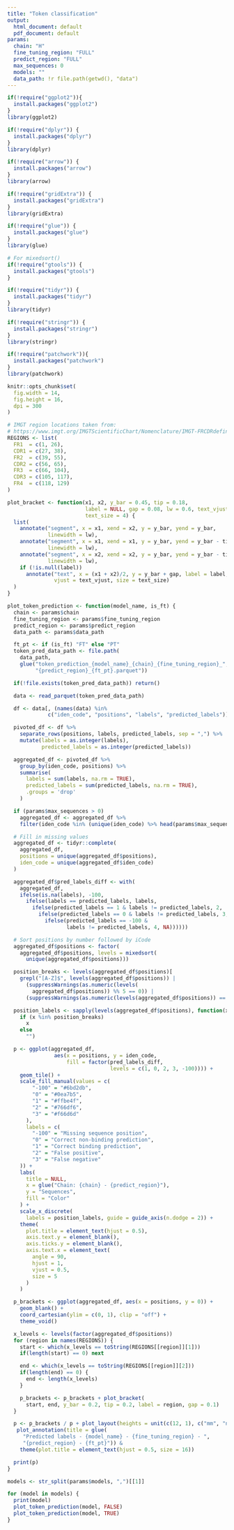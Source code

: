 ```yaml
---
title: "Token classification"
output:
  html_document: default
  pdf_document: default
params:
  chain: "H"
  fine_tuning_region: "FULL"
  predict_region: "FULL"
  max_sequences: 0
  models: ""
  data_path: !r file.path(getwd(), "data")
---
```

```r
if(!require("ggplot2")){
  install.packages("ggplot2")
}
library(ggplot2)

if(!require("dplyr")) {
  install.packages("dplyr")
}
library(dplyr)

if(!require("arrow")) {
  install.packages("arrow")
}
library(arrow)

if(!require("gridExtra")) {
  install.packages("gridExtra")
}
library(gridExtra)

if(!require("glue")) {
  install.packages("glue")
}
library(glue)

# For mixedsort()
if(!require("gtools")) {
  install.packages("gtools")
}

if(!require("tidyr")) {
  install.packages("tidyr")
}
library(tidyr)

if(!require("stringr")) {
  install.packages("stringr")
}
library(stringr)

if(!require("patchwork")){
  install.packages("patchwork")
}
library(patchwork)

knitr::opts_chunk$set(
  fig.width = 14,
  fig.height = 16,
  dpi = 300
)
```

```r
# IMGT region locations taken from:
# https://www.imgt.org/IMGTScientificChart/Nomenclature/IMGT-FRCDRdefinition.html
REGIONS <- list(
  FR1  = c(1, 26),
  CDR1 = c(27, 38),
  FR2  = c(39, 55),
  CDR2 = c(56, 65),
  FR3  = c(66, 104),
  CDR3 = c(105, 117),
  FR4  = c(118, 129)
)

plot_bracket <- function(x1, x2, y_bar = 0.45, tip = 0.18,
                         label = NULL, gap = 0.08, lw = 0.6, text_vjust = 0,
                         text_size = 4) {
  list(
    annotate("segment", x = x1, xend = x2, y = y_bar, yend = y_bar,
             linewidth = lw),
    annotate("segment", x = x1, xend = x1, y = y_bar, yend = y_bar - tip,
             linewidth = lw),
    annotate("segment", x = x2, xend = x2, y = y_bar, yend = y_bar - tip,
             linewidth = lw),
    if (!is.null(label))
      annotate("text", x = (x1 + x2)/2, y = y_bar + gap, label = label,
               vjust = text_vjust, size = text_size)
  )
}

plot_token_prediction <- function(model_name, is_ft) {
  chain <- params$chain
  fine_tuning_region <- params$fine_tuning_region
  predict_region <- params$predict_region
  data_path <- params$data_path

  ft_pt <- if (is_ft) "FT" else "PT"
  token_pred_data_path <- file.path(
    data_path,
    glue("token_prediction_{model_name}_{chain}_{fine_tuning_region}_",
         "{predict_region}_{ft_pt}.parquet"))

  if(!file.exists(token_pred_data_path)) return()

  data <- read_parquet(token_pred_data_path)

  df <- data[, (names(data) %in%
             c("iden_code", "positions", "labels", "predicted_labels"))]

  pivoted_df <- df %>%
    separate_rows(positions, labels, predicted_labels, sep = ",") %>%
    mutate(labels = as.integer(labels),
           predicted_labels = as.integer(predicted_labels))

  aggregated_df <- pivoted_df %>%
    group_by(iden_code, positions) %>%
    summarise(
      labels = sum(labels, na.rm = TRUE),
      predicted_labels = sum(predicted_labels, na.rm = TRUE),
      .groups = 'drop'
    )

  if (params$max_sequences > 0)
    aggregated_df <- aggregated_df %>%
    filter(iden_code %in% (unique(iden_code) %>% head(params$max_sequences)))

  # Fill in missing values
  aggregated_df <- tidyr::complete(
    aggregated_df,
    positions = unique(aggregated_df$positions),
    iden_code = unique(aggregated_df$iden_code)
  )

  aggregated_df$pred_labels_diff <- with(
    aggregated_df,
    ifelse(is.na(labels), -100,
      ifelse(labels == predicted_labels, labels,
        ifelse(predicted_labels == 1 & labels != predicted_labels, 2,
          ifelse(predicted_labels == 0 & labels != predicted_labels, 3,
            ifelse(predicted_labels == -100 &
                   labels != predicted_labels, 4, NA))))))

  # Sort positions by number followed by iCode
  aggregated_df$positions <- factor(
    aggregated_df$positions, levels = mixedsort(
      unique(aggregated_df$positions)))

  position_breaks <- levels(aggregated_df$positions)[
    grepl("[A-Z]$", levels(aggregated_df$positions)) |
      (suppressWarnings(as.numeric(levels(
        aggregated_df$positions)) %% 5 == 0)) |
      (suppressWarnings(as.numeric(levels(aggregated_df$positions)) == 1))]

  position_labels <- sapply(levels(aggregated_df$positions), function(x)
    if (x %in% position_breaks)
      x
    else
      "")

  p <- ggplot(aggregated_df,
               aes(x = positions, y = iden_code,
                   fill = factor(pred_labels_diff,
                                 levels = c(1, 0, 2, 3, -100)))) +
    geom_tile() +
    scale_fill_manual(values = c(
        "-100" = "#6bd2db",
        "0" = "#0ea7b5",
        "1" = "#ffbe4f",
        "2" = "#766df6",
        "3" = "#f66d6d"
      ),
      labels = c(
        "-100" = "Missing sequence position",
        "0" = "Correct non-binding prediction",
        "1" = "Correct binding prediction",
        "2" = "False positive",
        "3" = "False negative"
    )) +
    labs(
      title = NULL,
      x = glue("Chain: {chain} - {predict_region}"),
      y = "Sequences",
      fill = "Color"
    ) +
    scale_x_discrete(
      labels = position_labels, guide = guide_axis(n.dodge = 2)) +
    theme(
      plot.title = element_text(hjust = 0.5),
      axis.text.y = element_blank(),
      axis.ticks.y = element_blank(),
      axis.text.x = element_text(
        angle = 90,
        hjust = 1,
        vjust = 0.5,
        size = 5
      )
    )

  p_brackets <- ggplot(aggregated_df, aes(x = positions, y = 0)) +
    geom_blank() +
    coord_cartesian(ylim = c(0, 1), clip = "off") +
    theme_void()

  x_levels <- levels(factor(aggregated_df$positions))
  for (region in names(REGIONS)) {
    start <- which(x_levels == toString(REGIONS[[region]][1]))
    if(length(start) == 0) next

    end <- which(x_levels == toString(REGIONS[[region]][2]))
    if(length(end) == 0) {
      end <- length(x_levels)
    }

    p_brackets <- p_brackets + plot_bracket(
      start, end, y_bar = 0.2, tip = 0.2, label = region, gap = 0.1)
  }

  p <- p_brackets / p + plot_layout(heights = unit(c(12, 1), c("mm", "null"))) +
   plot_annotation(title = glue(
     "Predicted labels - {model_name} - {fine_tuning_region} - ",
     "{predict_region} - {ft_pt}")) &
    theme(plot.title = element_text(hjust = 0.5, size = 16))

  print(p)
}
```

```r
models <- str_split(params$models, ",")[[1]]

for (model in models) {
  print(model)
  plot_token_prediction(model, FALSE)
  plot_token_prediction(model, TRUE)
}
```
